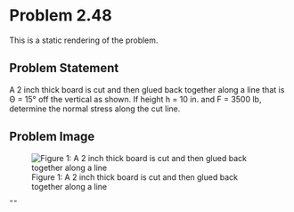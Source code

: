 # Problem 2.48 {.unnumbered}

This is a static rendering of the problem. 

## Problem Statement
A 2 inch thick board is cut and then glued back together along a line that is Θ = 15° off the vertical as shown. If height h = 10 in. and F = 3500 lb, determine the normal stress along the cut line.

## Problem Image

![Figure 1: A 2 inch thick board is cut and then glued back together along a line](images/156.png){fig-alt="Picture with a board that is cut along a line at angel Θ with the vertical. The board is glued back together."}

```shinylive-python

""
  
```
